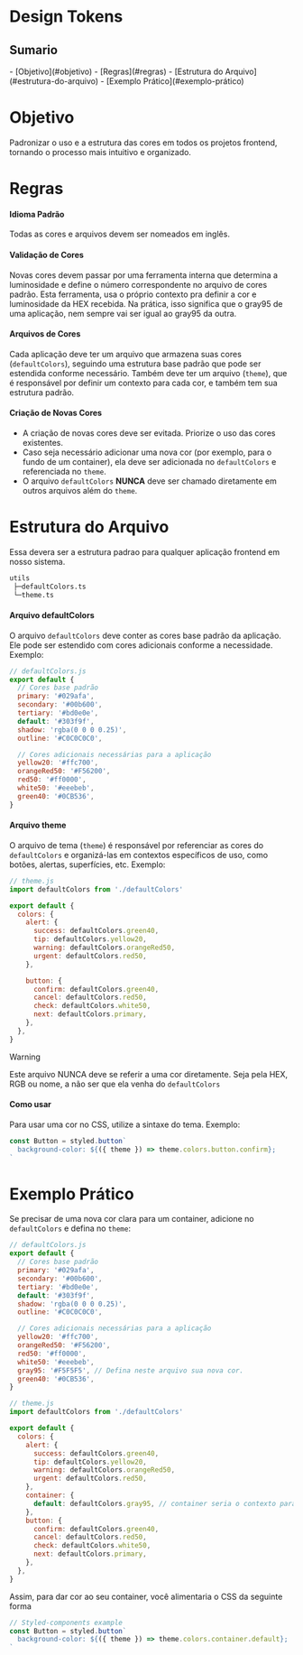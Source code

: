 
<Meta title="Design/Design Tokens" />

# Design Tokens

<h2 style={{ borderBottom: 'none' }}>Sumario</h2>- [Objetivo](#objetivo) - [Regras](#regras) - [Estrutura do
Arquivo](#estrutura-do-arquivo) - [Exemplo Prático](#exemplo-prático)

# Objetivo

Padronizar o uso e a estrutura das cores em todos os projetos frontend, tornando o processo mais intuitivo e organizado.

# Regras

#### Idioma Padrão

Todas as cores e arquivos devem ser nomeados em inglês.

#### Validação de Cores

Novas cores devem passar por uma ferramenta interna que determina a luminosidade e define o número correspondente no arquivo de cores padrão. Esta ferramenta, usa o próprio contexto pra definir a cor e luminosidade da HEX recebida. Na prática, isso significa que o gray95 de uma aplicação, nem sempre vai ser igual ao gray95 da outra.

#### Arquivos de Cores

Cada aplicação deve ter um arquivo que armazena suas cores (`defaultColors`), seguindo uma estrutura base padrão que pode ser estendida conforme necessário. Também deve ter um arquivo (`theme`), que é responsável por definir um contexto para cada cor, e também tem sua estrutura padrão.

#### Criação de Novas Cores

- A criação de novas cores deve ser evitada. Priorize o uso das cores existentes.
- Caso seja necessário adicionar uma nova cor (por exemplo, para o fundo de um container), ela deve ser adicionada no `defaultColors` e referenciada no `theme`.
- O arquivo `defaultColors` **NUNCA** deve ser chamado diretamente em outros arquivos além do `theme`.

# Estrutura do Arquivo

Essa devera ser a estrutura padrao para qualquer aplicação frontend em nosso sistema.

```txt
utils
 ├─defaultColors.ts
 └─theme.ts
```

#### Arquivo defaultColors

O arquivo `defaultColors` deve conter as cores base padrão da aplicação.
Ele pode ser estendido com cores adicionais conforme a necessidade.
Exemplo:

```jsx
// defaultColors.js
export default {
  // Cores base padrão
  primary: '#029afa',
  secondary: '#00b600',
  tertiary: '#bd0e0e',
  default: '#303f9f',
  shadow: 'rgba(0 0 0 0.25)',
  outline: '#C0C0C0C0',

  // Cores adicionais necessárias para a aplicação
  yellow20: '#ffc700',
  orangeRed50: '#F56200',
  red50: '#ff0000',
  white50: '#eeebeb',
  green40: '#0CB536',
}
```

#### Arquivo theme

O arquivo de tema (`theme`) é responsável por referenciar as cores do `defaultColors` e organizá-las em contextos específicos de uso, como botões, alertas, superfícies, etc. Exemplo:

```jsx
// theme.js
import defaultColors from './defaultColors'

export default {
  colors: {
    alert: {
      success: defaultColors.green40,
      tip: defaultColors.yellow20,
      warning: defaultColors.orangeRed50,
      urgent: defaultColors.red50,
    },

    button: {
      confirm: defaultColors.green40,
      cancel: defaultColors.red50,
      check: defaultColors.white50,
      next: defaultColors.primary,
    },
  },
}
```

> [!WARNING]
> Este arquivo NUNCA deve se referir a uma cor diretamente. Seja pela HEX, RGB ou nome, a não ser que ela venha do `defaultColors`

#### Como usar

Para usar uma cor no CSS, utilize a sintaxe do tema. Exemplo:

```jsx
const Button = styled.button`
  background-color: ${({ theme }) => theme.colors.button.confirm};
`
```

# Exemplo Prático

Se precisar de uma nova cor clara para um container, adicione no `defaultColors` e defina no `theme`:

```jsx
// defaultColors.js
export default {
  // Cores base padrão
  primary: '#029afa',
  secondary: '#00b600',
  tertiary: '#bd0e0e',
  default: '#303f9f',
  shadow: 'rgba(0 0 0 0.25)',
  outline: '#C0C0C0C0',

  // Cores adicionais necessárias para a aplicação
  yellow20: '#ffc700',
  orangeRed50: '#F56200',
  red50: '#ff0000',
  white50: '#eeebeb',
  gray95: '#F5F5F5', // Defina neste arquivo sua nova cor.
  green40: '#0CB536',
}
```

```jsx
// theme.js
import defaultColors from './defaultColors'

export default {
  colors: {
    alert: {
      success: defaultColors.green40,
      tip: defaultColors.yellow20,
      warning: defaultColors.orangeRed50,
      urgent: defaultColors.red50,
    },
    container: {
      default: defaultColors.gray95, // container seria o contexto para essa cor
    },
    button: {
      confirm: defaultColors.green40,
      cancel: defaultColors.red50,
      check: defaultColors.white50,
      next: defaultColors.primary,
    },
  },
}
```

Assim, para dar cor ao seu container, você alimentaria o CSS da seguinte forma

```jsx
// Styled-components example
const Button = styled.button`
  background-color: ${({ theme }) => theme.colors.container.default};
`
```
